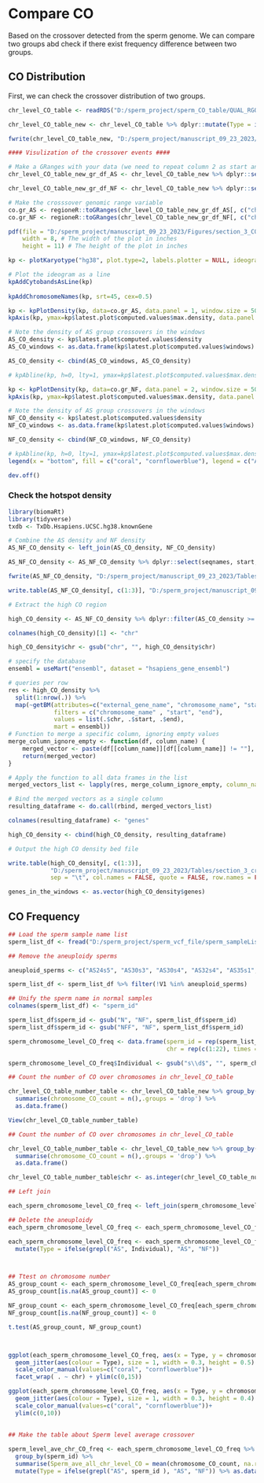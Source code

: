 # Compare CO

Based on the crossover detected from the sperm genome. We can compare two groups abd check if there exist frequency difference between two groups. 

## CO Distribution

First, we can check the crossover distribution of two groups.

```r

chr_level_CO_table <- readRDS("D:/sperm_project/sperm_CO_table/QUAL_RGQ_aneu_NA_removed_CO_and_clinical_assoc/final_filtered_table.rds")

chr_level_CO_table_new <- chr_level_CO_table %>% dplyr::mutate(Type = ifelse(grepl("AS", Individual), "AS", "NF"))

fwrite(chr_level_CO_table_new, "D:/sperm_project/manuscript_09_23_2023/Tables/section_3_crossover/all_co_events.csv")

#### Visulization of the crossover events ####

# Make a GRanges with your data (we need to repeat column 2 as start and end for this to work)
chr_level_CO_table_new_gr_df_AS <- chr_level_CO_table_new %>% dplyr::select(chr, start, end, Type) %>% dplyr::mutate(chr = paste0("chr", chr)) %>% dplyr::filter(Type == "AS")

chr_level_CO_table_new_gr_df_NF <- chr_level_CO_table_new %>% dplyr::select(chr, start, end, Type) %>% dplyr::mutate(chr = paste0("chr", chr)) %>% dplyr::filter(Type == "NF")

# Make the crosssover genomic range variable  
co.gr_AS <- regioneR::toGRanges(chr_level_CO_table_new_gr_df_AS[, c("chr","start", "end")])
co.gr_NF <- regioneR::toGRanges(chr_level_CO_table_new_gr_df_NF[, c("chr","start", "end")])

pdf(file = "D:/sperm_project/manuscript_09_23_2023/Figures/section_3_CO_distribution_and_frequency_count/CO_Genome_Distribution_AS_NF_10_05_2023.pdf",   # The directory you want to save the file in
    width = 8, # The width of the plot in inches
    height = 11) # The height of the plot in inches

kp <- plotKaryotype("hg38", plot.type=2, labels.plotter = NULL, ideogram.plotter	= NULL, main="", cex=0.2, chromosomes = c(paste0("chr", c(1:22))))

# Plot the ideogram as a line
kpAddCytobandsAsLine(kp)
  
kpAddChromosomeNames(kp, srt=45, cex=0.5)

kp <- kpPlotDensity(kp, data=co.gr_AS, data.panel = 1, window.size = 500000, border="black", col = "coral")
kpAxis(kp, ymax=kp$latest.plot$computed.values$max.density, data.panel = 1, cex=0.5, side = 1)

# Note the density of AS group crossovers in the windows
AS_CO_density <- kp$latest.plot$computed.values$density
AS_CO_windows <- as.data.frame(kp$latest.plot$computed.values$windows)

AS_CO_density <- cbind(AS_CO_windows, AS_CO_density)

# kpAbline(kp, h=0, lty=1, ymax=kp$latest.plot$computed.values$max.density, data.panel = 1, col="black", lwd = 0.2)

kp <- kpPlotDensity(kp, data=co.gr_NF, data.panel = 2, window.size = 500000, border="black", col = "cornflowerblue")
kpAxis(kp, ymax=kp$latest.plot$computed.values$max.density, data.panel = 2, cex=0.5, side = 2)

# Note the density of AS group crossovers in the windows
NF_CO_density <- kp$latest.plot$computed.values$density
NF_CO_windows <- as.data.frame(kp$latest.plot$computed.values$windows)

NF_CO_density <- cbind(NF_CO_windows, NF_CO_density)

# kpAbline(kp, h=0, lty=1, ymax=kp$latest.plot$computed.values$max.density, r0=0.6, r1=1, col="black", lwd = 2)
legend(x = "bottom", fill = c("coral", "cornflowerblue"), legend = c("AS", "NF"), box.lwd = 4)

dev.off()
```

### Check the hotspot density

```r
library(biomaRt)
library(tidyverse)
txdb <- TxDb.Hsapiens.UCSC.hg38.knownGene

# Combine the AS density and NF density 
AS_NF_CO_density <- left_join(AS_CO_density, NF_CO_density)

AS_NF_CO_density <- AS_NF_CO_density %>% dplyr::select(seqnames, start, end, AS_CO_density, NF_CO_density)

fwrite(AS_NF_CO_density, "D:/sperm_project/manuscript_09_23_2023/Tables/section_3_crossover/AS_NF_Co_density.csv")

write.table(AS_NF_CO_density[, c(1:3)], "D:/sperm_project/manuscript_09_23_2023/Tables/section_3_crossover/AS_NF_Co_density_windows_info.bed", sep = "\t", col.names = FALSE, quote = FALSE, row.names = FALSE)

# Extract the high CO region

high_CO_density <- AS_NF_CO_density %>% dplyr::filter(AS_CO_density >= 2, NF_CO_density >= 2)

colnames(high_CO_density)[1] <- "chr"

high_CO_density$chr <- gsub("chr", "", high_CO_density$chr)

# specify the database
ensembl = useMart("ensembl", dataset = "hsapiens_gene_ensembl")

# queries per row
res <- high_CO_density %>% 
  split(1:nrow(.)) %>% 
  map(~getBM(attributes=c("external_gene_name", "chromosome_name", "start_position", "end_position"), 
             filters = c("chromosome_name" , "start", "end"), 
             values = list(.$chr, .$start, .$end), 
             mart = ensembl))
# Function to merge a specific column, ignoring empty values
merge_column_ignore_empty <- function(df, column_name) {
    merged_vector <- paste(df[[column_name]][df[[column_name]] != ""], collapse = ",")
    return(merged_vector)
}

# Apply the function to all data frames in the list
merged_vectors_list <- lapply(res, merge_column_ignore_empty, column_name = "external_gene_name")

# Bind the merged vectors as a single column
resulting_dataframe <- do.call(rbind, merged_vectors_list)

colnames(resulting_dataframe) <- "genes"

high_CO_density <- cbind(high_CO_density, resulting_dataframe)

# Output the high CO density bed file 

write.table(high_CO_density[, c(1:3)], 
            "D:/sperm_project/manuscript_09_23_2023/Tables/section_3_crossover/high_crossover_density.bed", 
            sep = "\t", col.names = FALSE, quote = FALSE, row.names = FALSE)

genes_in_the_windows <- as.vector(high_CO_density$genes)
```

## CO Frequency

```r

## Load the sperm sample name list
sperm_list_df <- fread("D:/sperm_project/sperm_vcf_file/sperm_sampleList/sperm_sample_nameList.tsv", header = F) %>% as.data.frame()

## Remove the aneuploidy sperms

aneuploid_sperms <- c("AS24s5", "AS30s3", "AS30s4", "AS32s4", "AS35s1", "AS41s4", "NF23-1s5", "NF25-1s1", "NF31-2s5", "N30-2s3", "N27-3s3")

sperm_list_df <- sperm_list_df %>% filter(!V1 %in% aneuploid_sperms)

## Unify the sperm name in normal samples
colnames(sperm_list_df) <- "sperm_id"

sperm_list_df$sperm_id <- gsub("N", "NF", sperm_list_df$sperm_id)
sperm_list_df$sperm_id <- gsub("NFF", "NF", sperm_list_df$sperm_id)

sperm_chromosome_level_CO_freq <- data.frame(sperm_id = rep(sperm_list_df[,1], each = 22),
                                             chr = rep(c(1:22), times = length(sperm_list_df[,1])))

sperm_chromosome_level_CO_freq$Individual <- gsub("s\\d$", "", sperm_chromosome_level_CO_freq$sperm_id)

## Count the number of CO over chromosomes in chr_level_CO_table

chr_level_CO_table_number_table <- chr_level_CO_table_new %>% group_by(Individual, sperm_id, chr) %>% 
  summarise(chromosome_CO_count = n(),.groups = 'drop') %>%
  as.data.frame()

View(chr_level_CO_table_number_table)

## Count the number of CO over chromosomes in chr_level_CO_table

chr_level_CO_table_number_table <- chr_level_CO_table_new %>% group_by(Individual, sperm_id, chr) %>% 
  summarise(chromosome_CO_count = n(),.groups = 'drop') %>%
  as.data.frame()

chr_level_CO_table_number_table$chr <- as.integer(chr_level_CO_table_number_table$chr)

## Left join

each_sperm_chromosome_level_CO_freq <- left_join(sperm_chromosome_level_CO_freq, chr_level_CO_table_number_table)

## Delete the aneuploidy
each_sperm_chromosome_level_CO_freq <- each_sperm_chromosome_level_CO_freq %>% dplyr::filter(!sperm_id %in% aneuploid_sperms)

each_sperm_chromosome_level_CO_freq <- each_sperm_chromosome_level_CO_freq %>% mutate(chromosome_CO_count = ifelse(is.na(chromosome_CO_count), 0, chromosome_CO_count)) %>% 
  mutate(Type = ifelse(grepl("AS", Individual), "AS", "NF"))



## Ttest on chromosome number
AS_group_count <- each_sperm_chromosome_level_CO_freq[each_sperm_chromosome_level_CO_freq$Type=="AS", "chromosome_CO_count"]
AS_group_count[is.na(AS_group_count)] <- 0

NF_group_count <- each_sperm_chromosome_level_CO_freq[each_sperm_chromosome_level_CO_freq$Type=="NF", "chromosome_CO_count"]
NF_group_count[is.na(NF_group_count)] <- 0

t.test(AS_group_count, NF_group_count)



ggplot(each_sperm_chromosome_level_CO_freq, aes(x = Type, y = chromosome_CO_count)) + 
  geom_jitter(aes(colour = Type), size = 1, width = 0.3, height = 0.5) + 
  scale_color_manual(values=c("coral", "cornflowerblue"))+
  facet_wrap( . ~ chr) + ylim(c(0,15))

ggplot(each_sperm_chromosome_level_CO_freq, aes(x = Type, y = chromosome_CO_count)) + 
  geom_jitter(aes(colour = Type), size = 1, width = 0.3, height = 0.4) + 
  scale_color_manual(values=c("coral", "cornflowerblue"))+
  ylim(c(0,10))
  
  
## Make the table about Sperm level average crossover

sperm_level_ave_chr_CO_freq <- each_sperm_chromosome_level_CO_freq %>% 
  group_by(sperm_id) %>% 
  summarise(Sperm_ave_all_chr_level_CO = mean(chromosome_CO_count, na.rm=TRUE)) %>%  as.data.frame() %>%
  mutate(Type = ifelse(grepl("AS", sperm_id ), "AS", "NF")) %>% as.data.frame()

```
